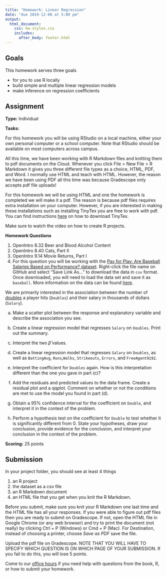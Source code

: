 ```yaml
---
title: "Homework: Linear Regression"
date: "due 2019-12-06 at 5:00 pm"
output: 
  html_document:
    css: hw-styles.css 
    includes:
      after_body: footer.html
---
```


## Goals 

This homework serves three goals 

- for you to use R locally
- build simple and multiple linear regression models
- make inference on regression coefficients

## Assignment

__Type:__ Individual

__Tasks:__

For this homework you will be using RStudio on a local machine, either your own personal computer or a school computer. Note that RStudio should be available on most computers across campus. 

All this time, we have been working with R Markdown files and knitting them to pdf documents on the Cloud. Whenever you click File > New File > R Markdown it gives you three different file types as a choice, HTML, PDF, and Word. I normally use HTML and teach with HTML. However, the reason we have been using PDF all this time was because Gradescope only accepts pdf file uploads!

For this homework we will be using HTML and one the homework is completed we will make it a pdf. The reason is because pdf files requires extra installation on your computer. However, if you are interested in making these installations such as installing TinyTex you are free to work with pdf. You can find instructions [here](https://bookdown.org/yihui/rmarkdown/installation.html) on how to download TinyTex. 

Make sure to watch the video on how to create R projects.



__Homework Questions__


1. OpenIntro 8.32 Beer and Blood Alcohol Content
2. OpenIntro 8.40 Cats, Part II
3. OpenIntro 9.14 Movie Returns, Part I
4. For this question you will be working with the [Pay for Play: Are Baseball Salaries Based on Performance? dataset](https://github.com/mdogucu/stats67-fa19-website/tree/master/hw/data). Right-click the file name on GitHub and select "Save Link As..." to download the data in `csv` format. Once downloaded, you will need to load the data set and save it as `baseball`. More information on the data can be found [here](http://jse.amstat.org/datasets/baseball.txt).

We are primarily interested in the association between the number of [doubles](https://en.wikipedia.org/wiki/Double_(baseball)) a player hits (`Doubles`) and their salary in thousands of dollars (`Salary`).

a. Make a scatter plot between the response and explanatory variable and describe the association you see.

b. Create a linear regression model that regresses `Salary` on `Doubles`. Print out the summary.

c. Interpret the two $\hat{\beta}$ values.

d. Create a linear regression model that regresses `Salary` on `Doubles`, as well as `BattingAvg`, `Runs`,`Walks`, `Strikeouts`, `Errors`, and `FreeAgent9192`.

e. Interpret the coefficient for `Doubles` again. How is this interpretation different than the one you gave in part (c)?

f. Add the residuals and predicted values to the data frame. Create a residual plot and a qqplot. Comment on whether or not the conditions are met to use the model you found in part (d). 

g. Obtain a 95\% confidence interval for the coefficient on `Double`, and interpret it in the context of the problem.

h. Perform a hypothesis test on the coefficient for `Double` to test whether it is significantly different from 0. State your hypotheses, draw your conclusion, provide evidence for the conclusion, and interpret your conclusion in the context of the problem.

 


__Scoring:__ 25 points

## Submission

In your project folder, you should see at least 4 things 

1. an R project
2. the dataset as a csv file
3. an R Markdown document
4. an HTML file that you get when you knit the R Markdown. 

Before you submit, make sure you knit your R Markdown one last time and the HTML file has all your responses. If you were able to figure out pdf files then you are ready to submit on Gradescope. If not, open the HTML file in Google Chrome (or any web browser) and try to print the document (not really) by clicking Ctrl + P (Windows) or Cmd + P (Mac). For Destination, instead of choosing a printer, choose _Save as PDF_ save the file. 

Upload the pdf file on Gradescope. NOTE THAT YOU WILL HAVE TO SPECIFY WHICH QUESTION IS ON WHICH PAGE OF YOUR SUBMISSION. If you fail to do this, you will lose 5 points. 

Come to our [office hours](https://mdogucu.ics.uci.edu/teaching/stats67-fa19/office.html) if you need help with questions from the book, R, or how to submit your homework.  

<br>
<br>
<br>